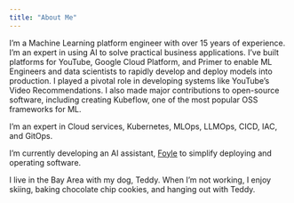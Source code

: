```yaml
---
title: "About Me"
---
```


I'm a Machine Learning platform engineer with over 15 years of experience. 
I'm an expert in using AI to solve practical business applications. 
I've built platforms for YouTube, Google Cloud Platform, and Primer to enable ML Engineers and data scientists to rapidly 
develop and deploy models into production. I played a pivotal role in developing systems like YouTube's Video Recommendations.
I also made major contributions to open-source software, including creating Kubeflow, one of the most popular OSS frameworks for ML.

I'm an expert in Cloud services, Kubernetes, MLOps, LLMOps, CICD, IAC, and GitOps. 

I'm currently developing an AI assistant, [Foyle](https://foyle.io) to simplify deploying and operating software.

I live in the Bay Area with my dog, Teddy. When I'm not working, I enjoy skiing, baking chocolate chip cookies, and hanging out with Teddy. 
